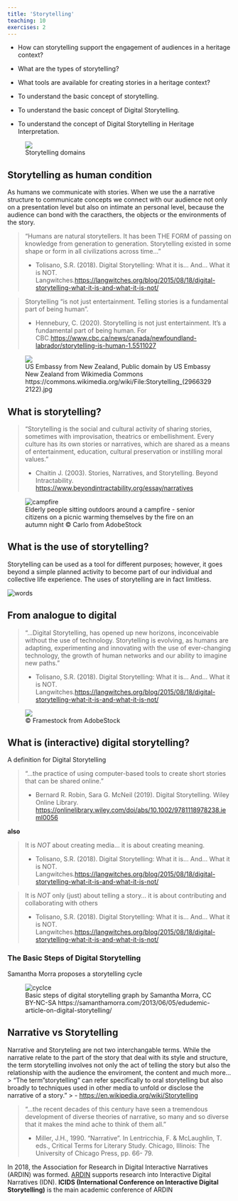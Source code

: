 ```yaml
---
title: 'Storytelling'
teaching: 10
exercises: 2
---
```

:::::::::::::::::::::::::::::::::::::: questions 

- How can storytelling support the engagement of audiences in a heritage context?

- What are the types of storytelling?

- What tools are available for creating stories in a heritage context?

::::::::::::::::::::::::::::::::::::::::::::::::
::::::::::::::::::::::::::::::::::::: objectives
- To understand the basic concept of storytelling.

- To understand the basic concept of Digital Storytelling.

- To understand the concept of Digital Storytelling in Heritage Interpretation.
:::::::::::::

![Storytelling domains](fig/Fig_01_self_produced_graph.png){alt=''}

## Storytelling as human condition
As humans we communicate with stories. When we use the a narrative structure to communicate concepts we connect with our audience not only on a presentation level but also on intimate an personal level, because the audience can bond with the caracthers, the objects or the environments of the story.

> "Humans are natural storytellers. It has been THE FORM of passing on knowledge from generation to generation. Storytelling existed in some shape or form in all civilizations across time..."
>
- Tolisano, S.R. (2018). Digital Storytelling: What it is… And… What it is NOT. Langwitches.[https://langwitches.org/blog/2015/08/18/digital-storytelling-what-it-is-and-what-it-is-not/](https://langwitches.org/blog/2015/08/18/digital-storytelling-what-it-is-and-what-it-is-not/){target="_blank" rel="noopener"}


> Storytelling "is not just entertainment. Telling stories is a fundamental part of being human".
>
- Hennebury, C. (2020). Storytelling is not just entertainment. It's a fundamental part of being human. For CBC.[https://www.cbc.ca/news/canada/newfoundland-labrador/storytelling-is-human-1.5511027](https://www.cbc.ca/news/canada/newfoundland-labrador/storytelling-is-human-1.5511027 ){target="_blank" rel="noopener"}


![US Embassy from New Zealand, Public domain by US Embassy New Zealand from Wikimedia Commons https://commons.wikimedia.org/wiki/File:Storytelling_(29663292122).jpg ](fig/Fig_02_Storytelling_(29663292122).jpg){alt=''}

## What is storytelling?

> "Storytelling is the social and cultural activity of sharing stories, sometimes with improvisation, theatrics or embellishment.
Every culture has its own stories or narratives, which are shared as a means of entertainment, education, cultural preservation or instilling moral values."
>
- Chaitin J. (2003). Stories, Narratives, and Storytelling. Beyond Intractability. [https://www.beyondintractability.org/essay/narratives](https://www.beyondintractability.org/essay/narratives){target="_blank" rel="noopener"} 

![Elderly people sitting outdoors around a campfire - senior citizens on a picnic warming themselves by the fire on an autumn night &copy; Carlo from AdobeStock](fig/Fig_04_AdobeStock_461032749.jpeg){alt='campfire'}

## What is the use of storytelling?

Storytelling can be used as a tool for different purposes; however, it goes beyond a simple planned activity to become part of our individual and collective life experience. The uses of storytelling are in fact limitless. 

![](fig/Fig_05_wordcloud.PNG){alt='words'}


## From analogue to digital

> "...Digital Storytelling, has opened up new horizons, inconceivable without the use of technology. Storytelling is evolving, as humans are adapting, experimenting and innovating with the use of ever-changing technology, the growth of human networks and our ability to imagine new paths."
>
- Tolisano, S.R. (2018). Digital Storytelling: What it is… And… What it is NOT. Langwitches.[https://langwitches.org/blog/2015/08/18/digital-storytelling-what-it-is-and-what-it-is-not/](https://langwitches.org/blog/2015/08/18/digital-storytelling-what-it-is-and-what-it-is-not/){target="_blank" rel="noopener"}

 
![&copy; Framestock from AdobeStock](fig/FIg_06_AdobeStock_535693047.jpeg){alt=''}

## What is (interactive) digital storytelling?

A definition for Digital Storytelling

> "...the practice of using computer-based tools to create short stories that can be shared online."
>
- Bernard R. Robin, Sara G. McNeil (2019). Digital Storytelling. Wiley Online Library. [https://onlinelibrary.wiley.com/doi/abs/10.1002/9781118978238.ieml0056](https://onlinelibrary.wiley.com/doi/abs/10.1002/9781118978238.ieml0056){target="_blank" rel="noopener"}

**also**

> It is *NOT* about creating media... it is about creating meaning.
>
- Tolisano, S.R. (2018). Digital Storytelling: What it is… And… What it is NOT. Langwitches.[https://langwitches.org/blog/2015/08/18/digital-storytelling-what-it-is-and-what-it-is-not/](https://langwitches.org/blog/2015/08/18/digital-storytelling-what-it-is-and-what-it-is-not/){target="_blank" rel="noopener"}


> It is *NOT* only (just) about telling a story... it is about contributing and collaborating with others
>
- Tolisano, S.R. (2018). Digital Storytelling: What it is… And… What it is NOT. Langwitches.[https://langwitches.org/blog/2015/08/18/digital-storytelling-what-it-is-and-what-it-is-not/](https://langwitches.org/blog/2015/08/18/digital-storytelling-what-it-is-and-what-it-is-not/){target="_blank" rel="noopener"}

### The Basic Steps of Digital Storytelling 

Samantha Morra proposes a storytelling cycle

![Basic steps of digital storytelling graph by Samantha Morra, CC BY-NC-SA https://samanthamorra.com/2013/06/05/edudemic-article-on-digital-storytelling/  ](fig/Fig_07_DigstoryProcess.png){alt='cyclce'}


## Narrative vs Storytelling
Narrative and Storyteling are not two interchangable terms. While the narrative relate to the part of the story that deal with its style and structure, the term storytelling involves not only the act of telling the story but also the relationship with the audience the enviroment, the content and much more...
> "The term "storytelling" can refer specifically to oral storytelling but also broadly to techniques used in other media to unfold or disclose the narrative of a story."
>
- [https://en.wikipedia.org/wiki/Storytelling](https://en.wikipedia.org/wiki/Storytelling){target="_blank" rel="noopener"}

> "...the recent decades of this century have seen a tremendous development of diverse theories of narrative, so many and so diverse that it makes the mind ache to think of them all."
>
- Miller, J.H., 1990. "Narrative". In Lentricchia, F. & McLaughlin, T. eds., Critical Terms for Literary Study. Chicago, Illinois: The University of Chicago Press, pp. 66- 79.

In 2018, the Association for Research in Digital Interactive Narratives (ARDIN) was formed. [ARDIN](https://ardin.online/) supports research into Interactive Digital Narratives (IDN). **ICIDS (International Conference on Interactive Digital Storytelling)** is the main academic conference of ARDIN

